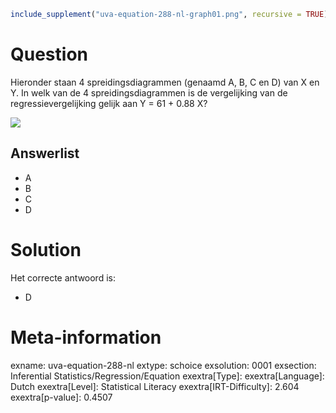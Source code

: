 ```r
include_supplement("uva-equation-288-nl-graph01.png", recursive = TRUE)
```

Question
========

Hieronder staan 4 spreidingsdiagrammen (genaamd A, B, C en D) van X en
Y. In welk van de 4 spreidingsdiagrammen is de vergelijking van de
regressievergelijking gelijk aan Y = 61 + 0.88 X?

![](uva-equation-288-nl-graph01.png)

Answerlist
----------

* A
* B
* C
* D

Solution
========

Het correcte antwoord is: 

* D

Meta-information
================
exname: uva-equation-288-nl
extype: schoice
exsolution: 0001
exsection: Inferential Statistics/Regression/Equation
exextra[Type]: 
exextra[Language]: Dutch
exextra[Level]: Statistical Literacy
exextra[IRT-Difficulty]: 2.604
exextra[p-value]: 0.4507
